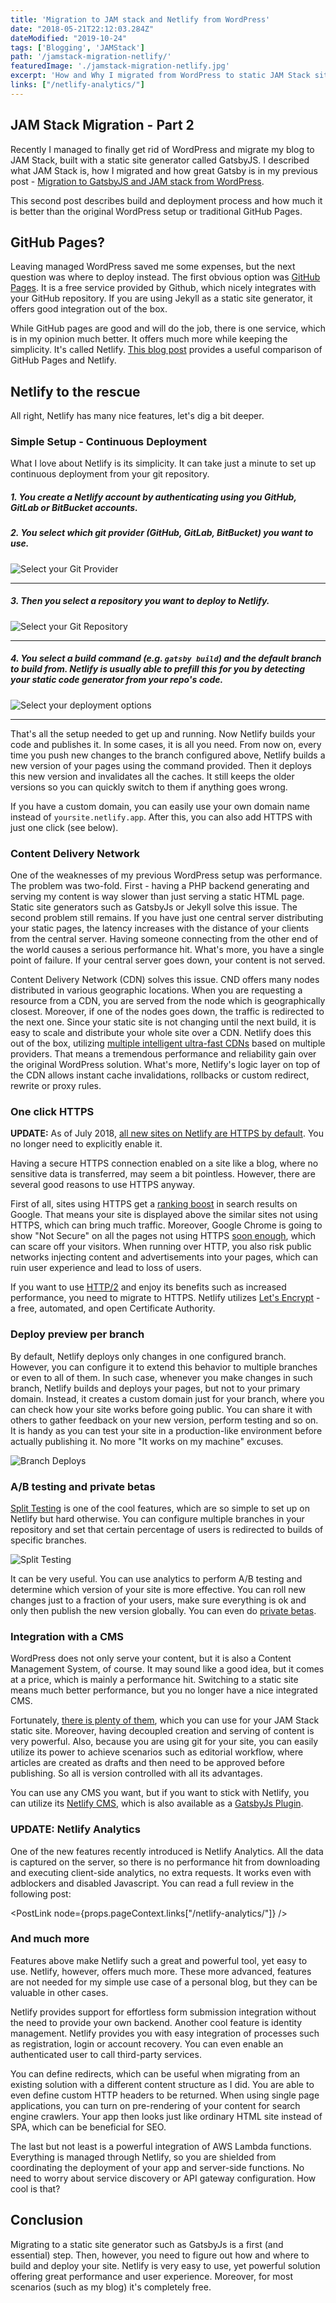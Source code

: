 ```yaml
---
title: 'Migration to JAM stack and Netlify from WordPress'
date: "2018-05-21T22:12:03.284Z"
dateModified: "2019-10-24"
tags: ['Blogging', 'JAMStack']
path: '/jamstack-migration-netlify/'
featuredImage: './jamstack-migration-netlify.jpg'
excerpt: 'How and Why I migrated from WordPress to static JAM Stack site deployed on Netlify.'
links: ["/netlify-analytics/"]
---
```


<PostHeader frontmatter={props.data.mdx.frontmatter} />

## JAM Stack Migration - Part 2
Recently I managed to finally get rid of WordPress and migrate my blog to JAM Stack, built with a static site generator called GatsbyJS. I described what JAM Stack is, how I migrated and how great Gatsby is in my previous post - [Migration to GatsbyJS and JAM stack from WordPress](https://www.vojtechruzicka.com/gatsby-migration/). 

This second post describes build and deployment process and how much it is better than the original WordPress setup or traditional GitHub Pages.

## GitHub Pages?
Leaving managed WordPress saved me some expenses, but the next question was where to deploy instead. The first obvious option was [GitHub Pages](https://pages.github.com/). It is a free service provided by Github, which nicely integrates with your GitHub repository. If you are using Jekyll as a static site generator, it offers good integration out of the box. 

While GitHub pages are good and will do the job, there is one service, which is in my opinion much better. It offers much more while keeping the simplicity. It's called Netlify. [This blog post](https://www.netlify.com/github-pages-vs-netlify/) provides a useful comparison of GitHub Pages and Netlify. 

## Netlify to the rescue
All right, Netlify has many nice features, let's dig a bit deeper.

### Simple Setup - Continuous Deployment
What I love about Netlify is its simplicity. It can take just a minute to set up continuous deployment from your git repository.

##### 1. You create a Netlify account by authenticating using you GitHub, GitLab or BitBucket accounts.

##### 2. You select which git provider (GitHub, GitLab, BitBucket) you want to use.

 ![Select your Git Provider](./netlify-deploy-1.png)
___

##### 3. Then you select a repository you want to deploy to Netlify.

 ![Select your Git Repository](./netlify-deploy-2.png)
___

##### 4. You select a build command (e.g. `gatsby build`) and the default branch to build from. Netlify is usually able to prefill this for you by detecting your static code generator from your repo's code.

 ![Select your deployment options](./netlify-deploy-3.png)
___

That's all the setup needed to get up and running. Now Netlify builds your code and publishes it. In some cases, it is all you need. From now on, every time you push new changes to the branch configured above, Netlify builds a new version of your pages using the command provided. Then it deploys this new version and invalidates all the caches. It still keeps the older versions so you can quickly switch to them if anything goes wrong.

If you have a custom domain, you can easily use your own domain name instead of `yoursite.netlify.app`. After this, you can also add HTTPS with just one click (see below).

### Content Delivery Network
One of the weaknesses of my previous WordPress setup was performance. The problem was two-fold. First - having a PHP backend generating and serving my content is way slower than just serving a static HTML page. Static site generators such as GatsbyJs or Jekyll solve this issue. The second problem still remains. If you have just one central server distributing your static pages, the latency increases with the distance of your clients from the central server. Having someone connecting from the other end of the world causes a serious performance hit. What's more, you have a single point of failure. If your central server goes down, your content is not served.

Content Delivery Network (CDN) solves this issue. CND offers many nodes distributed in various geographic locations. When you are requesting a resource from a CDN, you are served from the node which is geographically closest. Moreover, if one of the nodes goes down, the traffic is redirected to the next one. Since your static site is not changing until the next build, it is easy to scale and distribute your whole site over a CDN. Netlify does this out of the box, utilizing [multiple intelligent ultra-fast CDNs](https://www.netlify.com/blog/2016/04/15/make-your-site-faster-with-netlifys-intelligent-cdn/) based on multiple providers. That means a tremendous performance and reliability gain over the original WordPress solution. What's more, Netlify's logic layer on top of the CDN allows instant cache invalidations, rollbacks or custom redirect, rewrite or proxy rules.

### One click HTTPS
<Info>**UPDATE:** As of July 2018, <a href="https://www.netlify.com/blog/2018/07/02/all-new-sites-on-netlify-are-https-by-default/">all new sites on Netlify are HTTPS by default</a>. You no longer need to explicitly enable it.</Info>

Having a secure HTTPS connection enabled on a site like a blog, where no sensitive data is transferred, may seem a bit pointless. However, there are several good reasons to use HTTPS anyway. 

First of all, sites using HTTPS get a [ranking boost](https://webmasters.googleblog.com/2014/08/https-as-ranking-signal.html) in search results on Google. That means your site is displayed above the similar sites not using HTTPS, which can bring much traffic. Moreover, Google Chrome is going to show "Not Secure" on all the pages not using HTTPS [soon enough](https://blog.chromium.org/2018/05/evolving-chromes-security-indicators.html), which can scare off your visitors. When running over HTTP, you also risk public networks injecting content and advertisements into your pages, which can ruin user experience and lead to loss of users.

If you want to use [HTTP/2](https://developers.google.com/web/fundamentals/performance/http2/) and enjoy its benefits such as increased performance, you need to migrate to HTTPS.  Netlify utilizes [Let's Encrypt](https://letsencrypt.org/) - a free, automated, and open Certificate Authority.


### Deploy preview per branch
By default, Netlify deploys only changes in one configured branch. However, you can configure it to extend this behavior to multiple branches or even to all of them. In such case, whenever you make changes in such branch, Netlify builds and deploys your pages, but not to your primary domain. Instead, it creates a custom domain just for your branch, where you can check how your site works before going public. You can share it with others to gather feedback on your new version, perform testing and so on. It is handy as you can test your site in a production-like environment before actually publishing it. No more "It works on my machine" excuses.

![Branch Deploys](./netlify-branch-deploys.png)

### A/B testing and private betas
[Split Testing](https://www.netlify.com/docs/split-testing) is one of the cool features, which are so simple to set up on Netlify but hard otherwise. You can configure multiple branches in your repository and set that certain percentage of users is redirected to builds of specific branches.

![Split Testing](./netlify-split-testing.png)

It can be very useful. You can use analytics to perform A/B testing and determine which version of your site is more effective. You can roll new changes just to a fraction of your users, make sure everything is ok and only then publish the new version globally. You can even do [private betas](https://www.netlify.com/blog/2018/03/02/how-to-use-split-tests-to-give-users-access-to-private-features).

### Integration with a CMS
WordPress does not only serve your content, but it is also a Content Management System, of course. It may sound like a good idea, but it comes at a price, which is mainly a performance hit. Switching to a static site means much better performance, but you no longer have a nice integrated CMS.

Fortunately, [there is plenty of them](https://headlesscms.org/), which you can use for your JAM Stack static site. Moreover, having decoupled creation and serving of content is very powerful. Also, because you are using git for your site, you can easily utilize its power to achieve scenarios such as editorial workflow, where articles are created as drafts and then need to be approved before publishing. So all is version controlled with all its advantages.

You can use any CMS you want, but if you want to stick with Netlify, you can utilize its [Netlify CMS](https://www.netlifycms.org/), which is also available as a [GatsbyJs Plugin](https://www.gatsbyjs.org/docs/netlify-cms/).

### UPDATE: Netlify Analytics
One of the new features recently introduced is Netlify Analytics. All the data is captured on the server, so there is no performance hit from downloading and executing client-side analytics, no extra requests. It works even with adblockers and disabled Javascript. You can read a full review in the following post:

<PostLink node={props.pageContext.links["/netlify-analytics/"]} />

### And much more
Features above make Netlify such a great and powerful tool, yet easy to use. Netlify, however, offers much more. These more advanced, features are not needed for my simple use case of a personal blog, but they can be valuable in other cases.

Netlify provides support for effortless form submission integration without the need to provide your own backend. Another cool feature is identity management. Netlify provides you with easy integration of processes such as registration, login or account recovery. You can even enable an authenticated user to call third-party services.

You can define redirects, which can be useful when migrating from an existing solution with a different content structure as I did. You are able to even define custom HTTP headers to be returned. When using single page applications, you can turn on pre-rendering of your content for search engine crawlers. Your app then looks just like ordinary HTML site instead of SPA, which can be beneficial for SEO.

The last but not least is a powerful integration of AWS Lambda functions. Everything is managed through Netlify, so you are shielded from coordinating the deployment of your app and server-side functions. No need to worry about service discovery or API gateway configuration. How cool is that?

## Conclusion
Migrating to a static site generator such as GatsbyJs is a first (and essential) step. Then, however, you need to figure out how and where to build and deploy your site. Netlify is very easy to use, yet powerful solution offering great performance and user experience. Moreover, for most scenarios (such as my blog) it's completely free.